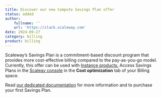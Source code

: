 ```yaml
---
title: Discover our new Compute Savings Plan offer
status: added
author:
    fullname: ''
    url: 'https://slack.scaleway.com'
date: 2024-09-27
category: billing
product: billing
---
```


Scaleway’s Savings Plan is a commitment-based discount program that provides more cost-effective billing compared to the pay-as-you-go model. Currently, this offer can be used with [Instance products.](/console/billing/additional-content/understanding-savings-plans/#compute-savings-plan) Access Savings Plans in the [Scaleay console](https://console.scaleway.com) in the **Cost optimization** tab of your Billing space.

Read [our dedicated documentation](/console/billing/additional-content/understanding-savings-plans/) for more information and to purchase your first Savings Plan.


